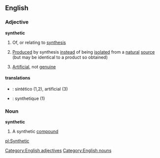==English==
===Adjective===
'''synthetic'''
#Of, or relating to [[synthesis]]
#{{chemistry}} [[Produced]] by synthesis [[instead]] of being [[isolated]] from a [[natural]] [[source]] (but may be identical to a product so obtained)
#[[Artificial]], not [[genuine]]

====translations====
*{{pt}}: sintético (1,2), artificial (3)
*{{fr}}: synthetique (1)

===Noun===
'''synthetic'''
#A synthetic [[compound]]
[[Category:English adjectives]]
[[Category:English nouns]]

[[pl:Synthetic]]